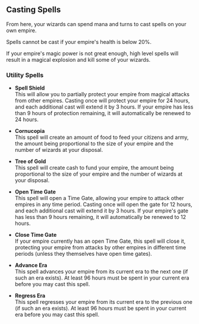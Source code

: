 ## Casting Spells

From here, your wizards can spend mana and turns to cast spells on your own empire.

Spells cannot be cast if your empire's health is below 20%.

If your empire's magic power is not great enough, high level spells will result in a magical explosion and kill some of your wizards.

### Utility Spells

- **Spell Shield**  
  This will allow you to partially protect your empire from magical attacks from other empires. Casting once will protect your empire for 24 hours, and each additional cast will extend it by 3 hours. If your empire has less than 9 hours of protection remaining, it will automatically be renewed to 24 hours.

- **Cornucopia**  
  This spell will create an amount of food to feed your citizens and army, the amount being proportional to the size of your empire and the number of wizards at your disposal.

- **Tree of Gold**  
  This spell will create cash to fund your empire, the amount being proportional to the size of your empire and the number of wizards at your disposal.

- **Open Time Gate**  
  This spell will open a Time Gate, allowing your empire to attack other empires in any time period. Casting once will open the gate for 12 hours, and each additional cast will extend it by 3 hours. If your empire's gate has less than 9 hours remaining, it will automatically be renewed to 12 hours.

- **Close Time Gate**  
  If your empire currently has an open Time Gate, this spell will close it, protecting your empire from attacks by other empires in different time periods (unless they themselves have open time gates).

- **Advance Era**  
  This spell advances your empire from its current era to the next one (if such an era exists). At least 96 hours must be spent in your current era before you may cast this spell.

- **Regress Era**  
  This spell regresses your empire from its current era to the previous one (if such an era exists). At least 96 hours must be spent in your current era before you may cast this spell.
